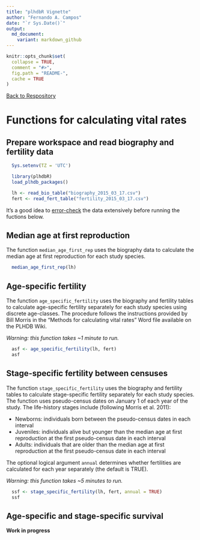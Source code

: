 ```yaml
---
title: "plhdbR Vignette"
author: "Fernando A. Campos"
date: "`r Sys.Date()`"
output:
  md_document:
    variant: markdown_github
---
```


```r
knitr::opts_chunk$set(
  collapse = TRUE,
  comment = "#>",
  fig.path = "README-",
  cache = TRUE
)
```

[Back to Respository](https://github.com/camposfa/plhdbR)

# Functions for calculating vital rates

## Prepare workspace and read biography and fertility data

```r
  Sys.setenv(TZ = 'UTC')

  library(plhdbR)
  load_plhdb_packages()

  lh <- read_bio_table("biography_2015_03_17.csv")
  fert <- read_fert_table("fertility_2015_03_17.csv")
```

It's a good idea to [error-check](ErrorChecking.md) the data extensively before 
running the fuctions below.

## Median age at first reproduction

The function `median_age_first_rep` uses the biography data to calculate the
median age at first reproduction for each study species.

```r
  median_age_first_rep(lh)
```

## Age-specific fertility

The function `age_specific_fertility` uses the biography and fertility tables to
calculate age-specific fertility separately for each study species using discrete
age-classes. The procedure follows the instructions provided by Bill Morris in the
"Methods for calculating vital rates" Word file available on the PLHDB Wiki.

_Warning: this function takes ~1 minute to run._

```r
  asf <- age_specific_fertility(lh, fert)
  asf
```

## Stage-specific fertility between censuses

The function `stage_specific_fertility` uses the biography and fertility tables to
calculate stage-specific fertility separately for each study species. The function 
uses pseudo-census dates on January 1 of each year of the study. The life-history
stages include (following Morris et al. 2011):

* Newborns: individuals born between the pseudo-census dates in each interval
* Juveniles: individuals alive but younger than the median age at first reproduction at the first pseudo-census date in each interval
* Adults: individuals that are older than the median age at first reproduction at the first pseudo-census date in each interval

The optional logical argument `annual` determines whether fertilities are calculated for each year separately (the default is TRUE).

_Warning: this function takes ~5 minutes to run._

```r
  ssf <- stage_specific_fertility(lh, fert, annual = TRUE)
  ssf
```

## Age-specific and stage-specific survival

__Work in progress__